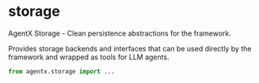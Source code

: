 # storage

AgentX Storage - Clean persistence abstractions for the framework.

Provides storage backends and interfaces that can be used directly by the framework and wrapped as tools for LLM agents.

```python
from agentx.storage import ...
```
